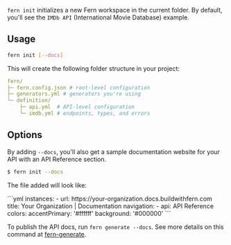 `fern init` initializes a new Fern workspace in the current folder. By default, you'll see the `IMDb API` (International Movie Database) example.

## Usage

```bash
fern init [--docs]
```

This will create the following folder structure in your project:

```yaml
fern/
├─ fern.config.json # root-level configuration
├─ generators.yml # generators you're using
└─ definition/
    ├─ api.yml  # API-level configuration
    └─ imdb.yml # endpoints, types, and errors
```

## Options

By adding `--docs`, you'll also get a sample documentation website for your API with an API Reference section.

```bash
$ fern init --docs
```

The file added will look like:

<CodeBlock title = "docs.yml">
```yml
instances:
  - url: https://your-organization.docs.buildwithfern.com
title: Your Organization | Documentation
navigation:
  - api: API Reference
colors:
  accentPrimary: '#ffffff'
  background: '#000000'
```
</CodeBlock>

To publish the API docs, run `fern generate --docs`. See more details on this command at [fern-generate](/overview/cli/fern-generate).
